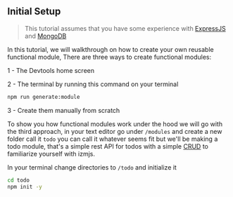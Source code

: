 ## Initial Setup

> This tutorial assumes that you have some experience with [ExpressJS](http://expressjs.com/) and [MongoDB](https://docs.mongodb.com/)

In this tutorial, we will walkthrough on how to create your own reusable functional module,
There are three ways to create functional modules:

1 - The Devtools home screen

2 - The terminal by running this command on your terminal

```bash
npm run generate:module
```

3 - Create them manually from scratch

To show you how functional modules work under the hood we will go with the third approach, in your text editor go under `/modules` and create a new folder call it `todo` you can call it whatever seems fit but we'll be making a todo module, that's a simple rest API for todos with a simple [CRUD](link/to/crud) to familiarize yourself with izmjs.

In your terminal change directories to `/todo` and initialize it

```bash
cd todo
npm init -y
```
